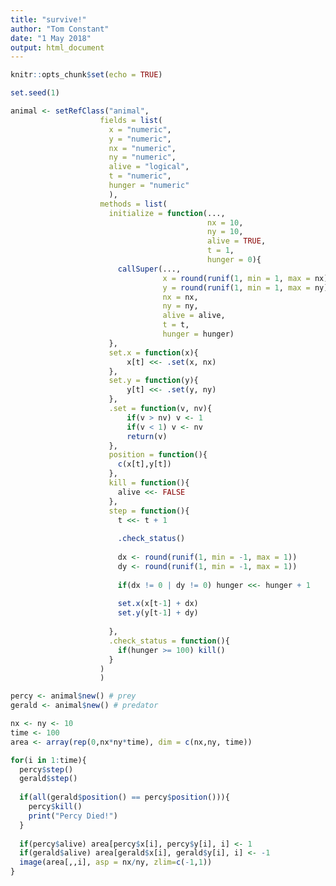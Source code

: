 ```yaml
---
title: "survive!"
author: "Tom Constant"
date: "1 May 2018"
output: html_document
---
```


```r
knitr::opts_chunk$set(echo = TRUE)
```

```r
set.seed(1)
```


```r
animal <- setRefClass("animal",
                    fields = list(
                      x = "numeric", 
                      y = "numeric",
                      nx = "numeric",
                      ny = "numeric",
                      alive = "logical",
                      t = "numeric",
                      hunger = "numeric"
                      ),
                    methods = list(
                      initialize = function(..., 
                                            nx = 10, 
                                            ny = 10, 
                                            alive = TRUE,
                                            t = 1,
                                            hunger = 0){
                        callSuper(..., 
                                  x = round(runif(1, min = 1, max = nx)), 
                                  y = round(runif(1, min = 1, max = ny)), 
                                  nx = nx, 
                                  ny = ny, 
                                  alive = alive,
                                  t = t,
                                  hunger = hunger)
                      },
                      set.x = function(x){
                          x[t] <<- .set(x, nx)
                      },
                      set.y = function(y){
                          y[t] <<- .set(y, ny)
                      },
                      .set = function(v, nv){
                          if(v > nv) v <- 1
                          if(v < 1) v <- nv
                          return(v)
                      },
                      position = function(){
                        c(x[t],y[t])
                      },
                      kill = function(){
                        alive <<- FALSE
                      },
                      step = function(){
                        t <<- t + 1
                        
                        .check_status()
                        
                        dx <- round(runif(1, min = -1, max = 1))
                        dy <- round(runif(1, min = -1, max = 1))
                        
                        if(dx != 0 | dy != 0) hunger <<- hunger + 1
                        
                        set.x(x[t-1] + dx)
                        set.y(y[t-1] + dy)
                        
                      },
                      .check_status = function(){
                        if(hunger >= 100) kill()
                      }
                    )
                    )
```
  
  
```r
percy <- animal$new() # prey
gerald <- animal$new() # predator

nx <- ny <- 10
time <- 100
area <- array(rep(0,nx*ny*time), dim = c(nx,ny, time))

for(i in 1:time){
  percy$step()
  gerald$step()
  
  if(all(gerald$position() == percy$position())){
    percy$kill()
    print("Percy Died!")
  }
  
  if(percy$alive) area[percy$x[i], percy$y[i], i] <- 1
  if(gerald$alive) area[gerald$x[i], gerald$y[i], i] <- -1
  image(area[,,i], asp = nx/ny, zlim=c(-1,1))
}
```